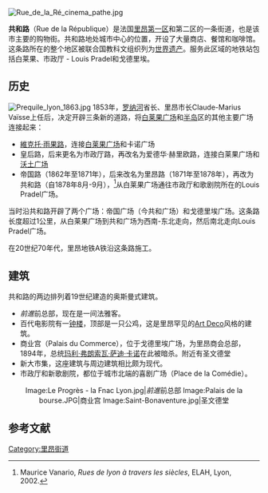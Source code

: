 [[Image:Rue_de_la_Ré_cinema_pathe.jpg|thumb]]
{{Coord|45|45|47|N|4|50|9|E}}

'''共和路'''（Rue de la République）是法国[[里昂|里昂]][[里昂第一区|第一区]]和第二区的一条街道，也是该市主要的购物街。共和路地处城市中心的位置，开设了大量商店、餐馆和咖啡馆。这条路所在的整个地区被联合国教科文组织列为[[世界遗产|世界遗产]]。服务此区域的地铁站包括白莱果、市政厅 - Louis Pradel和戈德里埃。

==历史==
[[Image:Prequile_lyon_1863.jpg|thumb]]
1853年，[[罗纳河|罗纳河]]省长、里昂市长Claude-Marius Vaïsse上任后，决定开辟三条新的道路，将[[白莱果广场|白莱果广场]]和[[半岛_(里昂)|半岛]]区的其他主要广场连接起来：
* [[維克托·雨果路_(里昂)|維克托·雨果路]]，连接[[白莱果广场|白莱果广场]]和卡诺广场
* 皇后路，后来更名为市政厅路，再改名为爱德华·赫里欧路，连接白莱果广场和[[沃土广场|沃土广场]]
* 帝国路（1862年至1871年），后来改名为里昂路（1871年至1878年），再改为共和路（自1878年8月-9月），<ref>Maurice Vanario, ''Rues de lyon à travers les siècles'', ELAH, Lyon, 2002.</ref>从白莱果广场通往市政厅和歌剧院所在的Louis Pradel广场。

当时沿共和路开辟了两个广场：帝国广场（今共和广场）和戈德里埃广场。这条路长度超过1公里，从白莱果广场到共和广场为西南-东北走向，然后南北走向Louis Pradel广场。

在20世纪70年代，里昂地铁A铁沿这条路施工。

==建筑==
共和路的两边排列着19世纪建造的奥斯曼式建筑。
* ''前進''前总部，现在是一间法雅客。
* 百代电影院有一[[钟楼|钟楼]]，顶部是一只公鸡，这是里昂罕见的[[Art_Deco|Art Deco]]风格的建筑。
* 商业宫（Palais du Commerce），位于戈德里埃广场，为里昂商会总部，1894年，总统[[玛利·弗朗索瓦·萨迪·卡诺|玛利·弗朗索瓦·萨迪·卡诺]]在此被暗杀。附近有圣文德堂 
* 新大市集，这座建筑与周边建筑相比颇为现代。
* 市政厅和新歌剧院，都位于城市北端的喜剧广场（Place de la Comédie）。

<center>
<gallery>
Image:Le Progrès - la Fnac Lyon.jpg|''前進''前总部
Image:Palais de la bourse.JPG|商业宫
Image:Saint-Bonaventure.jpg|圣文德堂
</gallery>
</center>

==参考文献==
{{reflist}}

[[Category:里昂街道|Category:里昂街道]]